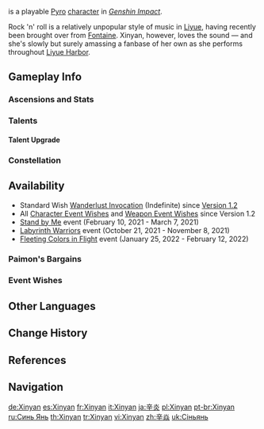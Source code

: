 {{CharacterTabs}}
{{Character Infobox
|image            = <gallery>
Xinyan Card.png|Card
Character Xinyan Full Wish.png|Wish
Character Xinyan Game.png|In-Game
</gallery>

<!--Playable Character Information-->
|type             = Playable
|quality           = 4
|weapon           = Claymore
|element          = Pyro

<!--Character Information-->
|name             = Xinyan
|birthday         = October 16th
|region           = Liyue
|constellation    = Fila Ignium
|affiliation      = "The Red Strings"
|dish             = Rockin' Riffin' Chicken!
|father           = Xinyan's Father
|mother           = Xinyan's Mother
|obtain           = [[Wishes]]
|releaseDate      = 2020-12-01

<!--Titles-->
|title            = Blazing Riff
|title2           = Liyue's sole rock 'n' roll musician

<!--Voice Actors-->
|voiceEN          = [[imdb:nm3338130|Laura Stahl]]<ref name="Xinyan EN/JP-VA">Twitter: [https://twitter.com/GenshinImpact/status/1332202495209299969 EN & JP VA Announcement]</ref>
|voiceCN          = [https://zh.moegirl.org.cn/王雅欣 Wang Yaxin ({{Lang|mini=1|zh=王雅欣}})]<ref>Weibo: [https://weibo.com/6593199887/JvP3ab7gE {{Zh|全新角色演示-「辛焱：非常摇滚的选择」}}]</ref>
|voiceJP          = {{w|Chiaki Takahashi (actress)|Takahashi Chiaki ({{Lang|mini=1|ja=たかはし智秋}})}}<ref name="Xinyan EN/JP-VA" />
|voiceKR          = {{w|ko:김채하|Kim Chae-ha ({{Lang|mini=1|ko=김채하}})}}<ref>Twitter: [https://twitter.com/genshinimpactkr/status/1332196442971246592 KR VA Announcement]</ref>
}}
{{Lang|'''Xinyan'''|zh=辛焱|zh_rm=Xīnyàn}} is a playable [[Pyro]] [[character]] in ''[[Genshin Impact]]''.

Rock 'n' roll is a relatively unpopular style of music in [[Liyue]], having recently been brought over from [[Fontaine]]. Xinyan, however, loves the sound &mdash; and she's slowly but surely amassing a fanbase of her own as she performs throughout [[Liyue Harbor]].

==Gameplay Info==
===Ascensions and Stats===
{{Character Ascensions and Stats}}

===Talents===
{{Talent Table}}

====Talent Upgrade====
{{Talent Upgrade}}

===Constellation===
{{Constellation Table}}

==Availability==
* Standard Wish [[Wanderlust Invocation]] (Indefinite) since [[Version 1.2]]
* All [[Character Event Wishes]] and [[Weapon Event Wishes]] since Version 1.2
* [[Stand by Me]] event (February 10, 2021 - March 7, 2021)
* [[Labyrinth Warriors]] event (October 21, 2021 - November 8, 2021)
* [[Fleeting Colors in Flight]] event (January 25, 2022 - February 12, 2022)

===Paimon's Bargains===
{{Paimon's Bargains History}}

===Event Wishes===
{{Featured}}

==Other Languages==
{{Other Languages
|default_hidden = 1
|en      = Xinyan
|zhs     = 辛焱
|zhs_rm  = Xīnyàn
|zht     = 辛焱
|zht_rm  = Xīnyàn
|ja      = {{Rubi|辛|しん|炎|えん}}
|ja_rm   = Shin'en
|ko      = {{tt|신염|辛焱/辛炎}}
|ko_rm   = Sinyeom
|es      = Xinyan
|fr      = Xinyan
|ru      = Синь Янь
|th      = Xinyan
|vi      = Xinyan
|de      = Xinyan
|id      = Xinyan
|pt      = Xinyan
|tr      = Xinyan
|it      = Xinyan
}}

==Change History==
{{Change History|1.1|introduced=1.0}}

==References==
{{Reflist}}

==Navigation==
{{Character Navbox}}

[[de:Xinyan]]
[[es:Xinyan]]
[[fr:Xinyan]]
[[it:Xinyan]]
[[ja:辛炎]]
[[pl:Xinyan]]
[[pt-br:Xinyan]]
[[ru:Синь Янь]]
[[th:Xinyan]]
[[tr:Xinyan]]
[[vi:Xinyan]]
[[zh:辛焱]]
[[uk:Сіньянь]]